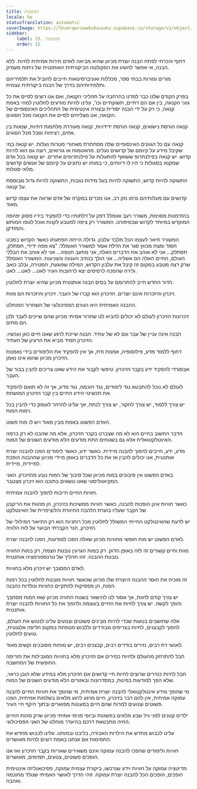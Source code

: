 ```yaml
---
title: הפשטות
locale: he
statusTranslation: automatic
coverImage: https://lhvmrqwrcowdvduuaukz.supabase.co/storage/v1/object/public/strapi-uploads/small_cover-educacion-fundamental.webp-2d51a7828a2b1309555be27f7e2a61a0.webp
sidebar:
    label: 15. הפשטות
    order: 15
---
```

דחוף והכרחי לפתח הבנה יוצרת מכיוון שהיא מביאה לאדם חירות אמיתית לחיות. ללא הבנה, אי אפשר להשיג את הפקולטה הביקורתית האותנטית של ניתוח מעמיק.

מורים ומורות בבתי ספר, מכללות ואוניברסיטאות חייבים להוביל את תלמידיהם ותלמידותיהם בדרך של הבנה ביקורתית עצמית.

בפרק הקודם שלנו כבר למדנו בהרחבה על תהליכי הקנאה, ואם אנו רוצים לסיים את כל גווני הקנאה, בין אם הם דתיים, תשוקתיים וכו', עלינו להיות מודעים לחלוטין למהי באמת קנאה, כי רק על ידי הבנה יסודית ובצורה אינטימית של התהליכים האינסופיים של הקנאה, אנו מצליחים לסיים את הקנאה מכל הסוגים.

קנאה הורסת נישואים, קנאה הורסת ידידויות, קנאה מעוררת מלחמות דתיות, שנאות בין אחים, רציחות וסבל מכל הסוגים.

קנאה עם כל הגוונים האינסופיים שלה מסתתרת מאחורי מטרות נעלות. יש קנאה במי שקיבל מידע על קיומם של קדושים נעלים. מהאטמות או גורואים, רוצה גם הוא להיות קדוש. יש קנאה בפילנתרופ ששואף להתעלות על פילנתרופים אחרים. יש קנאה בכל אדם שמקנא בסגולות כי היו לו דיווחים, כי במוחו יש נתונים על קיומם של אנשים קדושים מלאי סגולות.

התשוקה להיות קדוש, התשוקה להיות בעל מידות טובות, התשוקה להיות גדול מבוססת על קנאה.

קדושים עם מעלותיהם גרמו נזק רב. אנו נזכרים במקרה של אדם שראה את עצמו קדוש מאוד.

בהזדמנות מסוימת, משורר רעב ואומלל דפק על דלתותיו כדי להפקיד בידיו פסוק יפהפה המוקדש במיוחד לקדוש שבסיפורנו. המשורר רק ציפה למטבע לקנות אוכל לגופו המותש והמזדקן.

המשורר תיאר לעצמו הכל מלבד עלבון. גדולה הייתה הפתעתו כאשר הקדוש במבט חסוד ומצח מכווץ סגר את הדלת ואמר למשורר האומלל: "צא מפה ידידי, תסתלק, תסתלק... אני לא אוהב את הדברים האלה, אני מתעב חנופה... אני לא אוהב את הבללי העולם, החיים האלה הם אשליה... אני הולך בנתיב הענווה והצניעות. המשורר האומלל שרק רצה מטבע במקום זה קיבל את עלבון הקדוש, המילה שפוגעת, הסטירה, ובלב כואב ולירה שהפכה לרסיסים יצא לרחובות העיר לאט... לאט... לאט.

הדור החדש חייב להתרומם על בסיס הבנה אותנטית מכיוון שהיא יוצרת לחלוטין.

זיכרון והיזכרות אינם יוצרים. הזיכרון הוא קברו של העבר. זיכרון והיזכרות הם מוות.

ההבנה האמיתית היא הגורם הפסיכולוגי של השחרור המוחלט.

זיכרונות הזיכרון לעולם לא יכולים להביא לנו שחרור אמיתי מכיוון שהם שייכים לעבר ולכן הם מתים.

הבנה אינה עניין של עבר וגם לא של עתיד. הבנה שייכת לרגע שאנו חיים כאן ועכשיו. הזיכרון תמיד מביא את הרעיון של העתיד.

דחוף ללמוד מדע, פילוסופיה, אמנות ודת, אך אין להפקיד את הלימודים בידי נאמנות הזיכרון מכיוון שהוא אינו נאמן.

אבסורדי להפקיד ידע בקבר הזיכרון. טיפשי לקבור את הידע שאנו צריכים להבין בבור של העבר.

לעולם לא נוכל להתבטא נגד לימודים, נגד חוכמה, נגד מדע, אך זה לא תואם להפקיד את תכשיטי הידע החיים בין קבר הזיכרון המושחת.

יש צורך ללמוד, יש צורך לחקור, יש צורך לנתח, אך עלינו להרהר לעומק כדי להבין בכל רמות המוח.

האדם הפשוט באמת מבין מאוד ויש לו מוח פשוט.

הדבר החשוב בחיים הוא לא מה שצברנו בקבר הזיכרון, אלא מה שהבנו לא רק ברמה האינטלקטואלית אלא גם בשטחים התת מודעים הלא מודעים השונים של המוח.

מדע, ידע, חייבים להפוך להבנה מיידית. כאשר ידע, כאשר לימודים הפכו להבנה יוצרת אותנטית, אנו יכולים להבין אז את כל הדברים באופן מיידי מכיוון שההבנה הופכת למיידית, מיידית.

באדם הפשוט אין סיבוכים במוח מכיוון שכל סיבוך של המוח נובע מהזיכרון. האני המקיאווליסטי שאנו נושאים בתוכנו הוא זיכרון מצטבר.

חוויות החיים חייבות להפוך להבנה אמיתית.

כאשר חוויות אינן הופכות להבנה, כאשר חוויות ממשיכות בזיכרון, הן מהוות את הריקבון של הקבר שעליו בוערת הלהבה החיוורת והלוציפרית של האינטלקט

יש לדעת שהאינטלקט החייתי המשולל לחלוטין מכל רוחניות הוא רק התיאור המילולי של הזיכרון, הנר הקברתי הבוער על לוח הלוויה.

לאדם הפשוט יש מוח חופשי מחוויות מכיוון שאלה הפכו למודעות, הפכו להבנה יוצרת.

מוות וחיים קשורים זה לזה באופן הדוק. רק במות הגרעין נובטת הצמח, רק במות החוויה נובטת ההבנה. זהו תהליך של טרנספורמציה אותנטית.

לאדם המסובך יש זיכרון מלא בחוויות.

זה מוכיח את חוסר ההבנה היוצרת שלו מכיוון שכאשר חוויות מובנות לחלוטין בכל רמות המוח, הן מפסיקות להתקיים כחוויות ונולדות כהבנה.

יש צורך קודם לחוות, אך אסור לנו להישאר בשטח החוויה מכיוון שאז המוח מסתבך והופך לקשה. יש צורך לחיות את החיים בעוצמה ולהפוך את כל החוויות להבנה יוצרת אותנטית.

אלה שחושבים בטעות שכדי להיות מבינים פשוטים וצנועים עלינו לנטוש את העולם, להפוך לקבצנים, לחיות בצריפים מבודדים וללבוש מטפחת במקום חליפה אלגנטית, טועים לחלוטין.

לאנשי דת רבים, נזירים בודדים רבים, קבצנים רבים, יש מוחות מסובכים וקשים מאוד.

חבל להתרחק מהעולם ולחיות כנזירים אם הזיכרון מלא בחוויות המגבילות את הזרימה החופשית של המחשבה.

חבל לחיות כנזירים שרוצים לחיות חיי קדושים אם הזיכרון מלא במידע שלא הובן כראוי, שלא הפך למודעות בפינות, במסדרונות ובאזורים הלא מודעים השונים של המוח.

מי שהופך מידע אינטלקטואלי להבנה יוצרת אמיתית, מי שהופך את חוויות החיים להבנה עמוקה אמיתית, אין להם דבר בזיכרון, חיים מרגע לרגע מלאים בשלמות אמיתית, הפכו פשוטים וצנועים למרות שהם חיים במעונות מפוארים ובתוך היקף חיי העיר.

ילדים קטנים לפני גיל שבע מלאים בפשטות וביופי פנימי אמיתי מכיוון שרק מהות החיים החיה מתבטאת דרכם בהיעדר מוחלט של האני הפסיכולוגי.

עלינו לכבוש מחדש את הילדות האבודה, בליבנו ובמוחנו. עלינו לכבוש מחדש את התמימות אם אנחנו באמת רוצים להיות מאושרים.

חוויות ולימודים שהפכו להבנה עמוקה אינם משאירים שאריות בקבר הזיכרון ואז אנו הופכים פשוטים, צנועים, תמימים, מאושרים.

מדיטציה עמוקה על חוויות וידע שנרכשו, ביקורת עצמית עמוקה, פסיכואנליזה אינטימית הופכים, הופכים הכל להבנה יוצרת עמוקה. זוהי הדרך לאושר האמיתי שנולד מחוכמה ואהבה.

